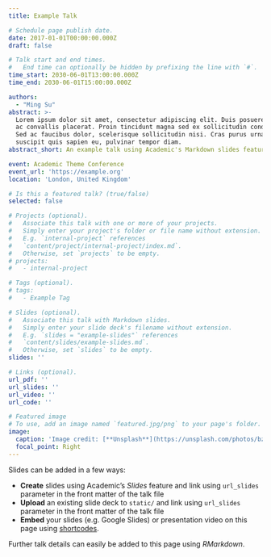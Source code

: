 ```yaml
---
title: Example Talk

# Schedule page publish date.
date: 2017-01-01T00:00:00.000Z
draft: false

# Talk start and end times.
#   End time can optionally be hidden by prefixing the line with `#`.
time_start: 2030-06-01T13:00:00.000Z
time_end: 2030-06-01T15:00:00.000Z

authors:
  - "Ming Su"
abstract: >-
  Lorem ipsum dolor sit amet, consectetur adipiscing elit. Duis posuere tellus
  ac convallis placerat. Proin tincidunt magna sed ex sollicitudin condimentum.
  Sed ac faucibus dolor, scelerisque sollicitudin nisi. Cras purus urna,
  suscipit quis sapien eu, pulvinar tempor diam.
abstract_short: An example talk using Academic's Markdown slides feature.

event: Academic Theme Conference
event_url: 'https://example.org'
location: 'London, United Kingdom'

# Is this a featured talk? (true/false)
selected: false

# Projects (optional).
#   Associate this talk with one or more of your projects.
#   Simply enter your project's folder or file name without extension.
#   E.g. `internal-project` references
#   `content/project/internal-project/index.md`.
#   Otherwise, set `projects` to be empty.
# projects:
#   - internal-project

# Tags (optional).
# tags:
#   - Example Tag

# Slides (optional).
#   Associate this talk with Markdown slides.
#   Simply enter your slide deck's filename without extension.
#   E.g. `slides = "example-slides"` references
#   `content/slides/example-slides.md`.
#   Otherwise, set `slides` to be empty.
slides: ''

# Links (optional).
url_pdf: ''
url_slides: ''
url_video: ''
url_code: ''

# Featured image
# To use, add an image named `featured.jpg/png` to your page's folder.
image:
  caption: 'Image credit: [**Unsplash**](https://unsplash.com/photos/bzdhc5b3Bxs)'
  focal_point: Right
---
```


Slides can be added in a few ways:

- **Create** slides using Academic's *Slides* feature and link using `url_slides` parameter in the front matter of the talk file
- **Upload** an existing slide deck to `static/` and link using `url_slides` parameter in the front matter of the talk file
- **Embed** your slides (e.g. Google Slides) or presentation video on this page using [shortcodes](https://sourcethemes.com/academic/docs/writing-markdown-latex/).

Further talk details can easily be added to this page using *RMarkdown*.
